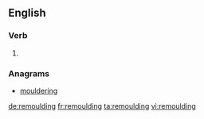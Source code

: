==English==

===Verb===
{{head|en|present participle}}

# {{present participle of|remould|lang=en}}

===Anagrams===
* [[mouldering#English|mouldering]]

[[de:remoulding]]
[[fr:remoulding]]
[[ta:remoulding]]
[[vi:remoulding]]